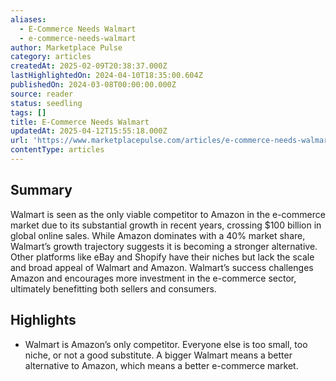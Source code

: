 ```yaml
---
aliases:
  - E-Commerce Needs Walmart
  - e-commerce-needs-walmart
author: Marketplace Pulse
category: articles
createdAt: 2025-02-09T20:38:37.000Z
lastHighlightedOn: 2024-04-10T18:35:00.604Z
publishedOn: 2024-03-08T00:00:00.000Z
source: reader
status: seedling
tags: []
title: E-Commerce Needs Walmart
updatedAt: 2025-04-12T15:55:18.000Z
url: 'https://www.marketplacepulse.com/articles/e-commerce-needs-walmart'
contentType: articles
---
```

## Summary

Walmart is seen as the only viable competitor to Amazon in the e-commerce market due to its substantial growth in recent years, crossing $100 billion in global online sales. While Amazon dominates with a 40% market share, Walmart’s growth trajectory suggests it is becoming a stronger alternative. Other platforms like eBay and Shopify have their niches but lack the scale and broad appeal of Walmart and Amazon. Walmart’s success challenges Amazon and encourages more investment in the e-commerce sector, ultimately benefitting both sellers and consumers.

## Highlights

- Walmart is Amazon’s only competitor. Everyone else is too small, too niche, or not a good substitute. A bigger Walmart means a better alternative to Amazon, which means a better e-commerce market.
